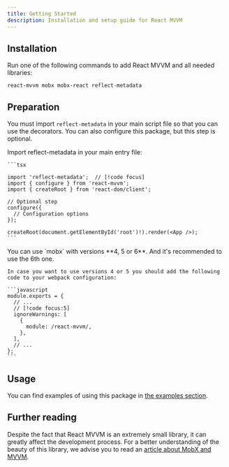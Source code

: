 ```yaml
---
title: Getting Started
description: Installation and setup guide for React MVVM
---
```



## Installation

Run one of the following commands to add React MVVM and all needed libraries:

```package-install
react-mvvm mobx mobx-react reflect-metadata
```

## Preparation

You must import `reflect-metadata` in your main script file so that you can use the decorators. You can also configure this package, but this step is optional.

<Steps>
  <Step>
    Import reflect-metadata in your main entry file:

    ```tsx

    import 'reflect-metadata';  // [!code focus]
    import { configure } from 'react-mvvm';
    import { createRoot } from 'react-dom/client';

    // Optional step
    configure({
      // Configuration options
    });

    createRoot(document.getElementById('root')!).render(<App />);
    ```

  </Step>

  <Step>
    You can use `mobx` with versions **4, 5 or 6**. And it's recommended to use the 6th one.

    In case you want to use versions 4 or 5 you should add the following code to your webpack configuration:

    ```javascript
    module.exports = {
      // ...
      // [!code focus:5]
      ignoreWarnings: [
        {
          module: /react-mvvm/,
        },
      ],
      // ...
    };
    ```

  </Step>
</Steps>

## Usage

You can find examples of using this package in [the examples section](/docs/examples).

## Further reading

Despite the fact that React MVVM is an extremely small library, it can greatly affect the development process. For a better understanding of the beauty of this library, we advise you to read an [article about MobX and MVVM](https://dev.to/yoskutik/mobx-with-mvvm-makes-frontend-developers-life-much-more-easier-than-redux-does-547j).
